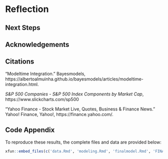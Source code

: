 # Reflection {#reflection}

## Next Steps

## Acknowledgements

## Citations

“Modeltime Integration.” Bayesmodels, https://albertoalmuinha.github.io/bayesmodels/articles/modeltime-integration.html. 

*S&P 500 Companies - S&P 500 Index Components by Market Cap*, https://www.slickcharts.com/sp500

“Yahoo Finance - Stock Market Live, Quotes, Business &amp; Finance News.” Yahoo! Finance, Yahoo!, https://finance.yahoo.com/. 

## Code Appendix

To reproduce these results, the complete files and data are provided below:

```r
xfun::embed_files(c('data.Rmd', 'modeling.Rmd', 'finalmodel.Rmd', 'FINALDATASET.csv', 'RandomCompnay.csv', 'Diff_Inter_train_nick.rds', 'Diff_inter_slope_train_nick.rds'))
```